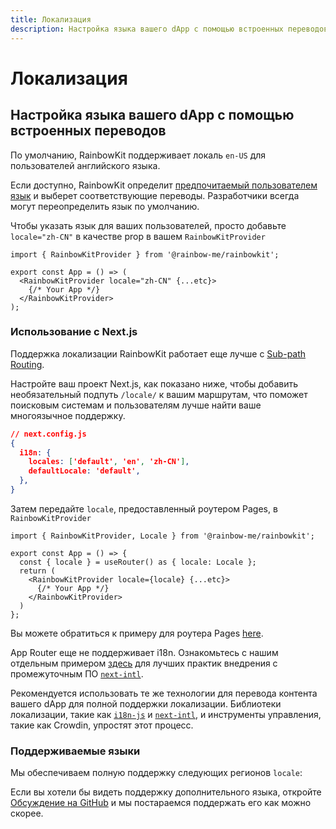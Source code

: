 ```yaml
---
title: Локализация
description: Настройка языка вашего dApp с помощью встроенных переводов
---
```


# Локализация

## Настройка языка вашего dApp с помощью встроенных переводов

По умолчанию, RainbowKit поддерживает локаль `en-US` для пользователей английского языка.

Если доступно, RainbowKit определит [предпочитаемый пользователем язык](https://developer.mozilla.org/en-US/docs/Web/API/Navigator/language) и выберет соответствующие переводы. Разработчики всегда могут переопределить язык по умолчанию.

Чтобы указать язык для ваших пользователей, просто добавьте `locale="zh-CN"` в качестве prop в вашем `RainbowKitProvider`

```tsx
import { RainbowKitProvider } from '@rainbow-me/rainbowkit';

export const App = () => (
  <RainbowKitProvider locale="zh-CN" {...etc}>
    {/* Your App */}
  </RainbowKitProvider>
);
```

### Использование с Next.js

Поддержка локализации RainbowKit работает еще лучше с [Sub-path Routing](https://nextjs.org/docs/pages/building-your-application/routing/internationalization#sub-path-routing).

Настройте ваш проект Next.js, как показано ниже, чтобы добавить необязательный подпуть `/locale/` к вашим маршрутам, что поможет поисковым системам и пользователям лучше найти ваше многоязычное поддержку.

```json
// next.config.js
{
  i18n: {
    locales: ['default', 'en', 'zh-CN'],
    defaultLocale: 'default',
  },
}
```

Затем передайте `locale`, предоставленный роутером Pages, в `RainbowKitProvider`

```tsx
import { RainbowKitProvider, Locale } from '@rainbow-me/rainbowkit';

export const App = () => {
  const { locale } = useRouter() as { locale: Locale };
  return (
    <RainbowKitProvider locale={locale} {...etc}>
      {/* Your App */}
    </RainbowKitProvider>
  )
};
```

Вы можете обратиться к примеру для роутера Pages [here](https://github.com/rainbow-me/rainbowkit/tree/main/examples/with-next).

App Router еще не поддерживает i18n. Ознакомьтесь с нашим отдельным примером [здесь](https://github.com/rainbow-me/rainbowkit/tree/main/examples/with-next-app-i18n) для лучших практик внедрения с промежуточным ПО [`next-intl`](https://github.com/amannn/next-intl).

Рекомендуется использовать те же технологии для перевода контента вашего dApp для полной поддержки локализации. Библиотеки локализации, такие как [`i18n-js`](https://github.com/fnando/i18n) и [`next-intl`](https://github.com/amannn/next-intl), и инструменты управления, такие как Crowdin, упростят этот процесс.

### Поддерживаемые языки

Мы обеспечиваем полную поддержку следующих регионов `locale`:

<Table
  header={[
    'Язык', 'Регион', 'Языковой стандарт', 'Краткая форма'
  ]}
  dataTypes={[
    'строка', 'строка', 'код', 'код'
  ]}
  data={[
    ['Английский', 'Соединенные Штаты 🇺🇸', 'en-US', 'en'],
    ['中文', 'Китай 🇨🇳', 'zh-CN', 'zh-Hans', 'zh'],
    ['繁體中文', 'Гонконг 🇭🇰', 'zh-HK'],
    ['繁體中文', 'Тайвань 🇹🇼', 'zh-TW', 'zh-Hant'],
    ['हिंदी', 'Индия 🇮🇳', 'hi-IN', 'hi'],
    ['Испанский', 'Латинская Америка 🌎', 'es-419', 'es'],
    ['Французский', 'Франция 🇫🇷', 'fr-FR', 'fr'],
    ['العربية', 'Ближний Восток 🌍', 'ar-AR', 'ar'],
    ['Португальский', 'Бразилия 🇧🇷', 'pt-BR', 'pt'],
    ['Русский', 'Россия 🇷🇺', 'ru-RU', 'ru'],
    ['Индонезийский', 'Индонезия 🇮🇩', 'id-ID', 'id'],
    ['Японский', 'Япония 🇯🇵', 'ja-JP', 'ja'],
    ['Турецкий', 'Турция 🇹🇷', 'tr-TR', 'tr'],
    ['Корейский', 'Южная Корея 🇰🇷', 'ko-KR', 'ko'],
    ['Тайский', 'Таиланд 🇹🇭', 'th-TH', 'th'],
    ['Украинский', 'Украина 🇺🇦', 'uk-UA', 'ua'],
    ['Вьетнамский', 'Вьетнам 🇻🇳', 'vi-VN', 'vi'],
    ['Немецкий', 'Германия 🇩🇪', 'de-DE', 'de']
  ]}
/>

Если вы хотели бы видеть поддержку дополнительного языка, откройте [Обсуждение на GitHub](https://github.com/rainbow-me/rainbowkit/discussions/new?category=ideas) и мы постараемся поддержать его как можно скорее.
